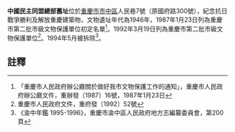 {{msg:重慶市文物保護單位
|名稱 = 中國民主同盟總部舊址
|編號 = 12
|圖片 = 
|級別 = 3
|分類 = 
|時代 = 1946年
|地点 = [[重慶市|重慶市]][[市中區_(重慶市)|市中區]]人民巷7號
|坐標 = 
|登錄 = 1987年1月23日
}}
{{msg:重慶市文物保護單位
|名稱 = 中國民主同盟總部舊址
|編號 = 16
|圖片 = 
|級別 = 4
|分類 = 
|時代 = 1946年
|地点 = [[重慶市|重慶市]][[市中區_(重慶市)|市中區]]人民巷45--48號
|坐標 = 
|登錄 = 1992年3月19日
}}
'''中國民主同盟總部舊址'''位於[[重慶市|重慶市]][[市中區_(重慶市)|市中區]]人民巷7號（原國府路300號），紀念抗日戰爭勝利及解放重慶建築物，文物遺址年代為1946年，1987年1月23日列為重慶市第二批市級文物保護單位初定名單<ref>「重慶市人民政府辦公廳關於做好我市文物保護工作的通知」，重慶市人民政府辦公廳文件，重辦發〔1987〕16號，1987年1月23日</ref>。1992年3月19日列為重慶市第二批市級文物保護單位<ref>重慶市人民政府文件，重府發〔1992〕52號</ref>。1994年5月被拆除<ref>《渝中年鑑 1995-1996》，重慶市渝中區人民政府地方志編纂委員會，第200頁</ref>。
== 註釋 ==
{{reflist}}
{{文物保護單位小作品}}